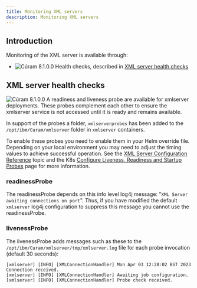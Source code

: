 ```yaml
---
title: Monitoring XML servers
description: Monitoring XML servers
---
```


## Introduction

Monitoring of the XML server is available through:

* ![Cúram 8.1.0.0](https://img.shields.io/badge/-Cúram_8.1.0.0-green) Health checks, described in [XML server health checks](#xml-server-health-checks)

## XML server health checks

![Cúram 8.1.0.0](https://img.shields.io/badge/-Cúram_8.1.0.0-green) A readiness and liveness probe are available for xmlserver deployments.
These probes complement each other to ensure the xmlserver service is not accessed until it is ready and remains available.

In support of the probes a folder, `xmlserverprobes` has been added to the `/opt/ibm/Curam/xmlserver` folder in `xmlserver` containers.

To enable these probes you need to enable them in your Helm override file.
Depending on your local environment you may need to adjust the timing values to achieve successful operation.
See the [XML Server Configuration Reference](/deployment/config-reference#xml-server) topic and the K8s
[Configure Liveness, Readiness and Startup Probes](https://kubernetes.io/docs/tasks/configure-pod-container/configure-liveness-readiness-startup-probes/) page for more information.

### readinessProbe

The readinessProbe depends on this info level log4j message: "`XML Server awaiting connections on port`". Thus, if you have modified the default `xmlserver` log4j configuration to suppress this message you cannot use the readinessProbe.

### livenessProbe

The livenessProbe adds messages such as these to the `/opt/ibm/Curam/xmlserver/tmp/xmlserver.log` file for each probe invocation (default 30 seconds):

```
[xmlserver] [INFO] [XMLConnectionHandler] Mon Apr 03 12:28:02 BST 2023 Connection received.
[xmlserver] [INFO] [XMLConnectionHandler] Awaiting job configuration.
[xmlserver] [INFO] [XMLConnectionHandler] Probe check received.
```
